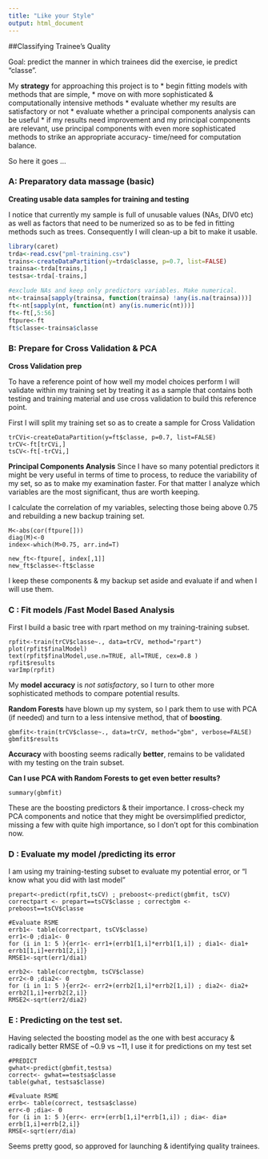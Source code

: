 ```yaml
---
title: "Like your Style"
output: html_document
---
```



##Classifying Trainee's Quality 

Goal: predict the manner in which trainees did the exercise, ie predict "classe".

My **strategy** for approaching this project is to 
* begin fitting models with methods that are simple, 
* move on with more sophisticated & computationally intensive methods
* evaluate whether my results are satisfactory or not
* evaluate whether a principal components analysis can be useful
* if my results need improvement and my principal components are relevant, use principal components with even more sophisticated methods to strike an appropriate accuracy- time/need for computation balance.

So here it goes ...

### A: Preparatory data massage (basic)

**Creating usable data samples for training and testing**

I notice that currently my sample is full of unusable values (NAs, DIV0 etc) as well as factors that need to be numerized so as to be fed in fitting methods such as trees. Consequently I will clean-up a bit to make it usable.

```r
library(caret)
trda<-read.csv("pml-training.csv")
trains<-createDataPartition(y=trda$classe, p=0.7, list=FALSE)
trainsa<-trda[trains,]
testsa<-trda[-trains,]

#exclude NAs and keep only predictors variables. Make numerical.
nt<-trainsa[sapply(trainsa, function(trainsa) !any(is.na(trainsa)))] 
ft<-nt[sapply(nt, function(nt) any(is.numeric(nt)))] 
ft<-ft[,5:56]
ftpure<-ft
ft$classe<-trainsa$classe
```


### B: Prepare for Cross Validation & PCA

**Cross Validation prep**

To have a reference point of how well my model choices perform I will validate within my training set by treating it as a sample that contains both testing and training material and use cross validation to build this reference point.

First I will split my training set so as to create a sample for Cross Validation
```rdd
trCVi<-createDataPartition(y=ft$classe, p=0.7, list=FALSE)
trCV<-ft[trCVi,]
tsCV<-ft[-trCVi,]
```

**Principal Components Analysis**
Since I have so many potential predictors it might be very useful in terms of time to process, to reduce the variability of my set, so as to make my examination faster. 
For that matter I analyze which variables are the most significant, thus are worth keeping.

I calculate the correlation of my variables, selecting those being above 0.75 and rebuilding a new backup training set.

```raa
M<-abs(cor(ftpure[]))
diag(M)<-0
index<-which(M>0.75, arr.ind=T)

new_ft<-ftpure[, index[,1]]
new_ft$classe<-ft$classe
```
I keep these components & my backup set aside and evaluate if and when I will use them.

### C : Fit models /Fast Model Based Analysis

First I build a basic tree with rpart method on my training-training subset.
```rab
rpfit<-train(trCV$classe~., data=trCV, method="rpart")
plot(rpfit$finalModel)
text(rpfit$finalModel,use.n=TRUE, all=TRUE, cex=0.8 )
rpfit$results
varImp(rpfit)
```
My **model accuracy** is *not satisfactory*, so I turn to other more sophisticated methods to compare potential results.

**Random Forests** have blown up my system, so I park them to use with PCA (if needed) and turn to a less intensive method, that of **boosting**.

```raob
gbmfit<-train(trCV$classe~., data=trCV, method="gbm", verbose=FALSE)
gbmfit$results
```
**Accuracy** with boosting seems radically **better**, remains to be validated with my testing on the train subset.

**Can I use PCA with Random Forests to get even better results?**
```rao2b
summary(gbmfit)
```
These are the boosting predictors & their importance.
I cross-check my  PCA components and notice that they might be oversimplified predictor, missing a few with quite high importance, so I don't opt for this combination now.

### D : Evaluate my model /predicting its error

I am using my training-testing subset to evaluate my potential error, or "I know what you did with last model"

```rabfc
prepart<-predict(rpfit,tsCV) ; preboost<-predict(gbmfit, tsCV)
correctpart <- prepart==tsCV$classe ; correctgbm <- preboost==tsCV$classe

#Evaluate RSME
errb1<- table(correctpart, tsCV$classe)
err1<-0 ;dia1<- 0 
for (i in 1: 5 ){err1<- err1+(errb1[1,i]*errb1[1,i]) ; dia1<- dia1+ errb1[1,i]+errb1[2,i]}
RMSE1<-sqrt(err1/dia1)

errb2<- table(correctgbm, tsCV$classe)
err2<-0 ;dia2<- 0 
for (i in 1: 5 ){err2<- err2+(errb2[1,i]*errb2[1,i]) ; dia2<- dia2+ errb2[1,i]+errb2[2,i]}
RMSE2<-sqrt(err2/dia2)
```
### E : Predicting on the test set.
Having selected the boosting model as the one with best accuracy & radically better RMSE of ~0.9 vs ~11, I use it for predictions on my test set


```rab9c
#PREDICT 
gwhat<-predict(gbmfit,testsa)
correct<- gwhat==testsa$classe
table(gwhat, testsa$classe)

#Evaluate RSME
errb<- table(correct, testsa$classe)
err<-0 ;dia<- 0 
for (i in 1: 5 ){err<- err+(errb[1,i]*errb[1,i]) ; dia<- dia+ errb[1,i]+errb[2,i]}
RMSE<-sqrt(err/dia)

```
Seems pretty good, so approved for launching & identifying quality trainees.
